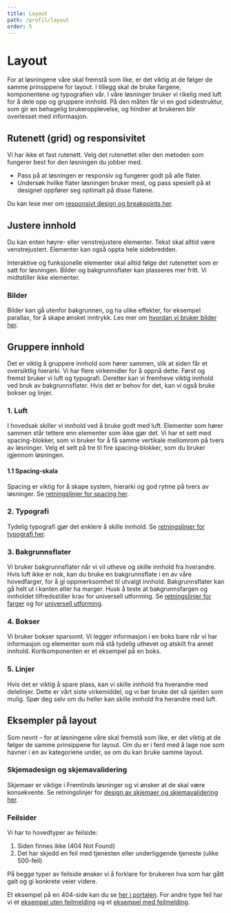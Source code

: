 ```yaml
---
title: Layout
path: /profil/layout
order: 5
---
```


# Layout

For at løsningene våre skal fremstå som like, er det viktig at de følger de samme prinsippene for layout. I tillegg skal de bruke fargene, komponentene og typografien vår. I våre løsninger bruker vi rikelig med luft for å dele opp og gruppere innhold. På den måten får vi en god sidestruktur, som gir en behagelig brukeropplevelse, og hindrer at brukeren blir overlesset med informasjon.

## Rutenett (grid) og responsivitet

Vi har ikke et fast rutenett. Velg det rutenettet eller den metoden som fungerer best for den løsningen du jobber med.

-   Pass på at løsningen er responsiv og fungerer godt på alle flater.
-   Undersøk hvilke flater løsningen bruker mest, og pass spesielt på at designet oppfører seg optimalt på disse flatene.

Du kan lese mer om [responsivt design og breakpoints her](/universell-utforming/responsivt-design).

## Justere innhold

Du kan enten høyre- eller venstrejustere elementer. Tekst skal alltid være venstrejustert. Elementer kan også oppta hele sidebredden.

Interaktive og funksjonelle elementer skal alltid følge det rutenettet som er satt for løsningen. Bilder og bakgrunnsflater kan plasseres mer fritt. Vi midtstiller ikke elementer.

### Bilder

Bilder kan gå utenfor bakgrunnen, og ha ulike effekter, for eksempel parallax, for å skape ønsket inntrykk. Les mer om [hvordan vi bruker bilder her](/profil/bildebruk).

## Gruppere innhold

Det er viktig å gruppere innhold som hører sammen, slik at siden får et oversiktlig hierarki. Vi har flere virkemidler for å oppnå dette. Først og fremst bruker vi luft og typografi. Deretter kan vi fremheve viktig innhold ved bruk av bakgrunnsflater. Hvis det er behov for det, kan vi også bruke bokser og linjer.

### 1. Luft

I hovedsak skiller vi innhold ved å bruke godt med luft. Elementer som hører sammen står tettere enn elementer som ikke gjør det. Vi har et sett med spacing-blokker, som vi bruker for å få samme vertikale mellomrom på tvers av løsninger. Velg et sett på tre til fire spacing-blokker, som du bruker igjennom løsningen.

#### 1.1 Spacing-skala

Spacing er viktig for å skape system, hierarki og god rytme på tvers av løsninger. Se [retningslinjer for spacing her](/profil/spacing).

### 2. Typografi

Tydelig typografi gjør det enklere å skille innhold. Se [retningslinjer for typografi her](/profil/typografi).

### 3. Bakgrunnsflater

Vi bruker bakgrunnsflater når vi vil utheve og skille innhold fra hverandre. Hvis luft ikke er nok, kan du bruke en bakgrunnsflate i en av våre hovedfarger, for å gi oppmerksomhet til utvalgt innhold. Bakgrunnsflater kan gå helt ut i kanten eller ha marger. Husk å teste at bakgrunnsfargen og innholdet tilfredsstiller krav for universell utforming. Se [retningslinjer for farger](/profil/farger) og for [universell utforming](/universell-utforming).

### 4. Bokser

Vi bruker bokser sparsomt. Vi legger informasjon i en boks bare når vi har informasjon og elementer som må stå tydelig uthevet og atskilt fra annet innhold. Kortkomponenten er et eksempel på en boks.

### 5. Linjer

Hvis det er viktig å spare plass, kan vi skille innhold fra hverandre med delelinjer. Dette er vårt siste virkemiddel, og vi bør bruke det så sjelden som mulig. Spør deg selv om du heller kan skille innhold fra herandre med luft.

## Eksempler på layout

Som nevnt – for at løsningene våre skal fremstå som like, er det viktig at de følger de samme prinsippene for layout. Om du er i ferd med å lage noe som havner i en av kategoriene under, se om du kan bruke samme layout.

### Skjemadesign og skjemavalidering

Skjemaer er viktige i Fremtinds løsninger og vi ønsker at de skal være konsekvente. Se retningslinjer for [design av skjemaer og skjemavalidering her](/profil/skjemadesign).

### Feilsider

Vi har to hovedtyper av feilside:

1.  Siden finnes ikke (404 Not Found)
2.  Det har skjedd en feil med tjenesten eller underliggende tjeneste (ulike 500-feil)

På begge typer av feilside ønsker vi å forklare for brukeren hva som har gått galt og gi konkrete veier videre.

Et eksempel på en 404-side kan du se [her i portalen](/404). For andre type feil har vi et [eksempel uten feilmelding](/demoer/feilmelding-500) og et [eksempel med feilmelding](/demoer/feilmelding-500-med-melding).
